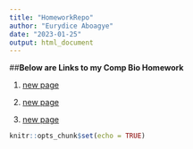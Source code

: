 ```yaml
---
title: "HomeworkRepo"
author: "Eurydice Aboagye"
date: "2023-01-25"
output: html_document
---
```



##**Below  are Links to my Comp Bio Homework**  



1. [new page](testdrive1.html)   


2. [new page](Homework3.html)  

3. [new page](Homework4.rmd)




```r
knitr::opts_chunk$set(echo = TRUE)
```


